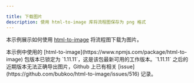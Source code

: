 ```yaml
---

title: 下载图片
description: 使用 html-to-image 库将流程图保存为 png 格式
---
```


本示例展示如何使用 [html-to-image](https://github.com/bubkoo/html-to-image) 将流程图下载为图片。

<Callout type="info">
  本示例中使用的 [html-to-image](https://www.npmjs.com/package/html-to-image) 包版本已锁定为 `1.11.11`，这是该包最新可用的工作版本。`1.11.11` 之后的近期版本无法正确导出图片，Github 上已有相关 [issue](https://github.com/bubkoo/html-to-image/issues/516) 记录。
</Callout>

<RemoteCodeViewer route="examples/misc/download-image" framework="react" />